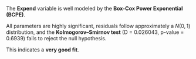 The **Expend** variable is well modeled by the **Box-Cox Power Exponential (BCPE)**.

All parameters are highly significant, residuals follow approximately a $N(0,1)$ distribution, and the **Kolmogorov–Smirnov test** (D = 0.026043, p-value = 0.6939) fails to reject the null hypothesis.

This indicates a **very good fit**.
